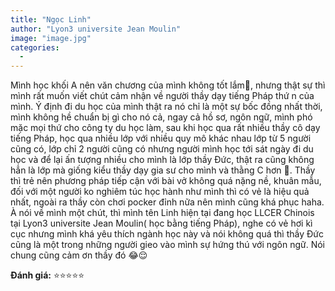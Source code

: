 ```yaml
---
title: "Ngọc Linh"
author: "Lyon3 universite Jean Moulin"
image: "image.jpg"
categories:
  - 
---
```


Mình học khối A nên văn chương của mình không tốt lắm🤣, nhưng thật sự thì mình rất muốn viết chút cảm nhận về người thầy dạy tiếng Pháp thứ n của mình. Ý định đi du học của mình thật ra nó chỉ là một sự bốc đồng nhất thời, mình không hề chuẩn bị gì cho nó cả, ngay cả hồ sơ, ngôn ngữ, mình phó mặc mọi thứ cho công ty du học làm, sau khi học qua rất nhiều thầy cô dạy tiếng Pháp, học qua nhiều lớp với nhiều quy mô khác nhau lớp từ 5 người cũng có, lớp chỉ 2 người cũng có nhưng người mình học tới sát ngày đi du học và để lại ấn tượng nhiều cho mình là lớp thầy Đức, thật ra cũng không hẳn là lớp mà giống kiểu thầy dạy gia sư cho mình và thằng C hơn 🤣. Thầy thì trẻ nên phương pháp tiếp cận với bài vở không quá nặng nề, khuân mẫu, đối với một người ko nghiêm túc học hành như mình thì có vẻ là hiệu quả nhất, ngoài ra thầy còn chơi pocker đỉnh nữa nên mình cũng khá phục haha. À nói về mình một chút, thì mình tên Linh hiện tại đang học LLCER Chinois tại Lyon3 universite Jean Moulin( học bằng tiếng Pháp), nghe có vẻ hơi kì cục nhưng mình khá yêu thích ngành học này và nói không quá thì thầy Đức cũng là một trong những người gieo vào mình sự hứng thú với ngôn ngữ. Nói chung cũng cảm ơn thầy đó 😂😌

**Đánh giá:** ⭐⭐⭐⭐⭐
